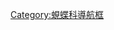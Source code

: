 {{Navbox
|name  = 蜆蝶亞科
|title = [[蜆蝶亞科]]
|state = {{{state|autocollapse}}}
|listclass = hlist
|above = [[蝴蝶]]⊇[[蜆蝶科]]⊇[[蜆蝶亞科]]:
|group1 = [[海蜆蝶族]]
|list1  = 
* [[籮紋蜆蝶屬]] ''Alesa''
* [[海蜆蝶屬]] ''Eurybia''
|group2 = [[美眼蜆蝶族]]
|list2  = 
* [[游蜆蝶屬]] ''Eunogyra''
* [[彩蜆蝶屬]] ''Teratophthalma''
* [[美眼蜆蝶屬]] ''Mesosemia''
* [[環眼蜆蝶屬]] ''Leucochimona''
* [[紋眼蜆蝶屬]] ''Semomesia''
* [[帕蜆蝶屬]] ''Perophthalma''
* [[中眼蜆蝶屬]] ''Mesophthalma''
* [[虎蜆蝶屬]] ''Hyphilaria''
* [[納蜆蝶屬]] ''Napaea''
* [[沃蜆蝶屬]] ''Voltinia''
* [[神蜆蝶屬]] ''Hermathena''
* [[麗綃蜆蝶屬]] ''Ithomiola''
* [[雅瑰蜆蝶]] ''Ionotus alector''
|group3 = <small>Echenais 演化支</small>
|list3 = 
* [[悌蜆蝶]] ''Echenais thelephus''
* [[銀旖蜆蝶屬]] ''Imelda''
* ''[[Echydna]]''
* [[點蜆蝶屬]] ''Calydna''
|group4 = [[蛺蜆蝶族]]
|list4 = 
{{Navbox subgroup
 | group1 = ''Aricorina''　
 | group1style = background:;
 | list1  = 
* ''[[Ariconias]]''
* [[裙蜆蝶屬]] ''Aricoris''
}}
{{Navbox subgroup
 | group2 = 林蜆蝶亞族　
 | group2style = background:;
 | list2  = 
* [[擬蛺蜆蝶屬]] ''Juditha''
* [[林蜆蝶屬]] ''Lemonias''
* [[擬螟蜆蝶屬]] ''Synargis''
* [[潔蜆蝶屬]] ''Thisbe''
}}
{{Navbox subgroup
 | group3 = 蛺蜆蝶亞族　
 | group3style = background:;
 | list3  = 
* [[悌蜆蝶屬]] ''Adelotypa''
* [[美洛蜆蝶屬]] ''Calociasma''
* [[霓蜆蝶屬]] ''Calospila''
* [[卡多蜆蝶屬]] ''Catocyclotis''
* [[杜斯蜆蝶屬]] ''Dysmathia''
* ''[[Hallonympha]]''
* ''[[Harveyope]]''
* [[葉蜆蝶屬]] ''Hypophylla''
* [[茭蜆蝶]] ''Joiceya praeclarus''
* ''[[Livendula]]''
* [[媚蜆蝶屬]] ''Menander''
* ''[[Minotauros]]''
* ''[[Mycastor]]''
* [[蛺蜆蝶屬]] ''Nymphidium''
* [[潘迪蜆蝶]] ''Pandemos pasiphae''
* [[波麗蜆蝶]] ''Periplacis glaucoma''
* [[美雅蜆蝶]] ''Rodinia calphurnia''
* [[瑟蜆蝶屬]] ''Setabis''
* [[澤蜆蝶屬]] ''Zelotaea''
}}
{{Navbox subgroup
 | group4 = 嬈蜆蝶亞族　
 | group4style = background:;
 | list4  = 
* ''[[Archaeonympha]]''
* [[戈氏潘迪蜆蝶]] ''Behemothia godmanii''
* ''[[Calicosama]]''
* [[星塔悌蜆蝶]] ''Protonymphidia senta''
* [[嬈蜆蝶屬]] ''Theope''
}}
{{Navbox subgroup
 | group5 = 寶蜆蝶屬類群
 | group5style = background:;
 | list5  = 
* [[皮克蜆蝶]] ''Pixus corculum''
* [[偽蛺蜆蝶屬]] ''Pseudonymphidia''
* [[寶蜆蝶屬]] ''Pachythone''
* ''[[Minstrellus]]''
* ''[[Machaya]]''
* ''[[Lamphiotes velazquezi]]''
* [[絡蜆蝶屬]] ''Roeberella''
}}
{{Navbox subgroup
 | group6 = 滴蜆蝶亞族　
 | group6style = background:;
 | list6 = 
* [[滴蜆蝶屬]] ''Stalachtis''
}}
{{Navbox subgroup
 | group6 = 地位未定　　
 | group6style = background:;
 | list6 = 
* ''[[Pseudotinea]]''
}}
|group5 = <small>銀蜆蝶屬演化支</small>
|list5 = 
* [[銀蜆蝶屬]] ''Argyrogrammana''
|group6 = [[樹蜆蝶族]]
|list6 = 
* [[泉蜆蝶屬]] ''Chimastrum''
* [[雲蜆蝶屬]] ''Esthemopsis''
* [[瑩蜆蝶屬]] ''Lucillella''
* [[迷蜆蝶屬]] ''Mesene''
* [[密蜆蝶屬]] ''Mesenopsis''
* ''[[Panaropsis]]''
* [[番蜆蝶屬]] ''Phaenochitonia''
* ''[[Pirascca]]''
* [[普蜆蝶屬]] ''Pterographium''
* [[絲蜆蝶屬]] ''Stichelia''
* [[樹蜆蝶屬]] ''Symmachia''
* [[叢蜆蝶屬]] ''Xenandra''
* [[肅蜆蝶屬]] ''Xynias''
* [[孔蜆蝶屬]] ''Comphotis''
|group7 = [[鬚緣蜆蝶族]]
|list7 = 
* [[安蜆蝶屬]] ''Anteros''
* [[鬚緣蜆蝶屬]] ''Helicopis''
* [[偶蜆蝶屬]] ''Ourocnemis''
* [[小尾蜆蝶屬]] ''Sarota''
|group8 = <small>螟-花蜆蝶演化支</small>
|list8 = 
* [[螟蜆蝶屬]] ''Emesis''
* [[花蜆蝶屬]] ''Apodemia''
|group9 = <small>卡氏花蜆蝶演化支</small>
|list9 = 
* [[卡氏花蜆蝶]] ''Dianesia carteri''
|group10 = [[蜆蝶族]]
|list10 = 
* [[紅紋星蜆蝶]] ''Amarynthis meneria''
* [[艾姆蜆蝶]] ''Amphiselenis chama''
* [[曲蜆蝶屬]] ''Ancyluris''
* [[星雅蜆蝶]] ''Astraeodes areuta''
* [[苞蜆蝶屬]] ''Baeotis''
* [[鬚蜆蝶]] ''Barbicornis basilis''
* [[短尾蜆蝶屬]] ''Brachyglenis''
* [[細紋蜆蝶屬]] ''Calephelis''
* [[咖蜆蝶屬]] ''Caria''
* [[凱蜆蝶屬]] ''Cariomothis''
* [[卡特蜆蝶屬]] ''Cartea''
* [[露蜆蝶屬]] ''Chalodeta''
* [[茶蜆蝶屬]] ''Chamaelimnas''
* [[紋蜆蝶屬]] ''Charis''
* [[鳳蜆蝶屬]] ''Chorinea''
* [[卡拉蜆蝶屬]] ''Colaciticus''
* [[珍蜆蝶屬]] ''Crocozona''
* [[白魚蜆蝶]] ''Cyrenia martia''
* ''[[Dachetola]]''
* ''[[Detritivora]]''
* [[爻蜆蝶屬]] ''Exoplisia''
* [[艾莎蜆蝶]] ''Isapis agyrtus''
* [[綃蜆蝶屬]] ''Ithomeis''
* [[臘蜆蝶屬]] ''Lasaia''
* [[琴蜆蝶屬]] ''Lyropteryx''
* [[黑蜆蝶屬]] ''Melanis''
* [[黑紋蜆蝶屬]] ''Metacharis''
* [[莫尼蜆蝶屬]] ''Monethe''
* [[奈蜆蝶]] ''Nahida coenoides''
* [[綠帶蜆蝶屬]] ''Necyria''
* [[妮蜆蝶]] ''Nirodia belphegor''
* [[條蜆蝶]] ''Notheme erota''
* [[斜黃蜆蝶屬]] ''Panara''
* ''[[Paraphthonia]]''
* [[細帶蜆蝶]] ''Parcella amarynthina''
* [[菲蜆蝶屬]] ''Pheles''
* [[松蜆蝶屬]] ''Rhetus''
* [[蜆蝶屬]] ''Riodina''
* ''[[Seco]]''
* [[溪蜆蝶屬]] ''Siseme''
* [[燕尾蜆蝶屬]] ''Syrmatia''
* [[鵝蜆蝶屬]] ''Themone''
|group11 = 地位未定
|list11 = 
* [[克里蜆蝶屬]] ''Callistium''
* [[沼蜆蝶]] ''Zabuella tenellus''
* ''[[Petrocerus catiena]]''
}}<noinclude>

{{collapsible option}}

[[Category:蜆蝶科導航框]]
</noinclude>